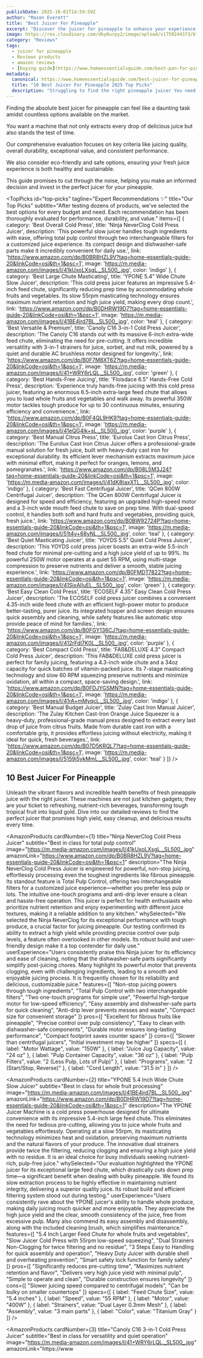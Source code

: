 ```yaml
---
publishDate: 2025-10-01T14:59:59Z
author: "Mason Everett"
title: "Best Juicer For Pineapple"
excerpt: "Discover the juicer for pineapple to enhance your experience. Find top solutions based on thorough testing and reviews."
image: https://res.cloudinary.com/dky6urpy2/image/upload/v1759244373/blog_image_1759244373_n5pha4.webp
category: "Reviews"
tags:
  - juicer for pineapple
  - Reviews products
  - amazon reviews
  - [buying guide](https://www.homeessentialsguide.com/best-pan-for-pineapple-upside-down-cake)
metadata:
  canonical: https://www.homeessentialsguide.com/best-juicer-for-pineapple
  title: "10 Best Juicer For Pineapple 2025 Top Picks"
  description: "Struggling to find the right pineapple juicer You need expert recommendations. We tested top models to help you pick the perfect one, ensuring fresh juice every time."
---
```



<p>Finding the absolute best juicer for pineapple can feel like a daunting task amidst countless options available on the market.</p>
<p>You want a machine that not only extracts every drop of delicious juice but also stands the test of time.</p>
<p>Our comprehensive evaluation focuses on key criteria like juicing quality, overall durability, exceptional value, and consistent performance.</p>
<p>We also consider eco-friendly and safe options, ensuring your fresh juice experience is both healthy and sustainable.</p>
<p>This guide promises to cut through the noise, helping you make an informed decision and invest in the perfect juicer for your pineapple.</p>

<TopPicks
  id="top-picks"
  tagline="Expert Recommendations ✨"
  title="Our Top Picks"
  subtitle="After testing dozens of products, we've selected the best options for every budget and need. Each recommendation has been thoroughly evaluated for performance, durability, and value."
  items={[
    {
      category: 'Best Overall Cold Press',
      title: 'Ninja NeverClog Cold Press Juicer',
      description: 'This powerful slow juicer handles tough ingredients with ease, offering total pulp control through two interchangeable filters for a customized juice experience. Its compact design and dishwasher-safe parts make it incredibly convenient for daily use.',
      link: 'https://www.amazon.com/dp/B0BR8HZL9V?tag=home-essentials-guide-20&linkCode=osi&th=1&psc=1',
      image: 'https://m.media-amazon.com/images/I/41kUxoLXsgL._SL500_.jpg',
      color: 'indigo'
    },
    {
      category: 'Best Large Chute Masticating',
      title: 'YPONE 5.4" Wide Chute Slow Juicer',
      description: 'This cold press juicer features an impressive 5.4-inch feed chute, significantly reducing prep time by accommodating whole fruits and vegetables. Its slow 55rpm masticating technology ensures maximum nutrient retention and high juice yield, making every drop count.',
      link: 'https://www.amazon.com/dp/B0DHRW19D7?tag=home-essentials-guide-20&linkCode=osi&th=1&psc=1',
      image: 'https://m.media-amazon.com/images/I/41BE4jrd7BL._SL500_.jpg',
      color: 'teal'
    },
    {
      category: 'Best Versatile & Premium',
      title: 'Canoly C16 3-in-1 Cold Press Juicer',
      description: 'The Canoly C16 stands out with its massive 6-inch extra-wide feed chute, eliminating the need for pre-cutting. It offers incredible versatility with 3-in-1 strainers for juice, sorbet, and nut milk, powered by a quiet and durable AC brushless motor designed for longevity.',
      link: 'https://www.amazon.com/dp/B0F7M8XT62?tag=home-essentials-guide-20&linkCode=osi&th=1&psc=1',
      image: 'https://m.media-amazon.com/images/I/41+WRY6rLQL._SL500_.jpg',
      color: 'green'
    },
    {
      category: 'Best Hands-Free Juicing',
      title: 'Floisdace 6.5" Hands-Free Cold Press',
      description: 'Experience truly hands-free juicing with this cold press juicer, featuring an enormous 6.5-inch extra-large feed chute that allows you to load whole fruits and vegetables and walk away. Its powerful 350W motor tackles tough produce for up to 30 continuous minutes, ensuring efficiency and convenience.',
      link: 'https://www.amazon.com/dp/B0F4QL9HK9?tag=home-essentials-guide-20&linkCode=osi&th=1&psc=1',
      image: 'https://m.media-amazon.com/images/I/41eQG4lk+sL._SL500_.jpg',
      color: 'purple'
    },
    {
      category: 'Best Manual Citrus Press',
      title: 'Eurolux Cast Iron Citrus Press',
      description: 'The Eurolux Cast Iron Citrus Juicer offers a professional-grade manual solution for fresh juice, built with heavy-duty cast iron for exceptional durability. Its efficient lever mechanism extracts maximum juice with minimal effort, making it perfect for oranges, lemons, and pomegranates.',
      link: 'https://www.amazon.com/dp/B08L5M3J24?tag=home-essentials-guide-20&linkCode=osi&th=1&psc=1',
      image: 'https://m.media-amazon.com/images/I/41dK8taxXTL._SL500_.jpg',
      color: 'indigo'
    },
    {
      category: 'Best Fast Centrifugal Juicer',
      title: 'QCen 800W Centrifugal Juicer',
      description: 'The QCen 800W Centrifugal Juicer is designed for speed and efficiency, featuring an upgraded high-speed motor and a 3-inch wide mouth feed chute to save on prep time. With dual-speed control, it handles both soft and hard fruits and vegetables, providing quick, fresh juice.',
      link: 'https://www.amazon.com/dp/B0BW92724P?tag=home-essentials-guide-20&linkCode=osi&th=1&psc=1',
      image: 'https://m.media-amazon.com/images/I/51t4v+68yNL._SL500_.jpg',
      color: 'teal'
    },
    {
      category: 'Best Quiet Masticating Juicer',
      title: 'YOYDS 5.5" Quiet Cold Press Juicer',
      description: 'This YOYDS cold press juicer boasts an extra-wide 5.5-inch feed chute for minimal pre-cutting and a high juice yield of up to 99%. Its powerful 250W motor operates at a quiet 55 RPM, using multi-stage compression to preserve nutrients and deliver a smooth, stable juicing experience.',
      link: 'https://www.amazon.com/dp/B0FMDT7822?tag=home-essentials-guide-20&linkCode=osi&th=1&psc=1',
      image: 'https://m.media-amazon.com/images/I/41SjxAlIuEL._SL500_.jpg',
      color: 'green'
    },
    {
      category: 'Best Easy Clean Cold Press',
      title: 'ECOSELF 4.35" Easy Clean Cold Press Juicer',
      description: 'The ECOSELF cold press juicer combines a convenient 4.35-inch wide feed chute with an efficient high-power motor to produce better-tasting, purer juice. Its integrated hopper and screen design ensures quick assembly and cleaning, while safety features like automatic stop provide peace of mind for families.',
      link: 'https://www.amazon.com/dp/B0FGY136CJ?tag=home-essentials-guide-20&linkCode=osi&th=1&psc=1',
      image: 'https://m.media-amazon.com/images/I/412rFdl7K0L._SL500_.jpg',
      color: 'purple'
    },
    {
      category: 'Best Compact Cold Press',
      title: 'FAB&DELUXE 4.3" Compact Cold Press Juicer',
      description: 'This FAB&DELUXE cold press juicer is perfect for family juicing, featuring a 4.3-inch wide chute and a 34oz capacity for quick batches of vitamin-packed juice. Its 7-stage masticating technology and slow 60 RPM squeezing preserve nutrients and minimize oxidation, all within a compact, space-saving design.',
      link: 'https://www.amazon.com/dp/B0FDJYGSMN?tag=home-essentials-guide-20&linkCode=osi&th=1&psc=1',
      image: 'https://m.media-amazon.com/images/I/41rA+mMyqcL._SL500_.jpg',
      color: 'indigo'
    },
    {
      category: 'Best Manual Budget Juicer',
      title: 'Zulay Cast Iron Manual Juicer',
      description: 'The Zulay Kitchen Cast-Iron Orange Juice Squeezer is a heavy-duty, professional-grade manual press designed to extract every last drop of juice from citrus fruits. Made from durable cast iron with a comfortable grip, it provides effortless juicing without electricity, making it ideal for quick, fresh beverages.',
      link: 'https://www.amazon.com/dp/B07D5KRQL7?tag=home-essentials-guide-20&linkCode=osi&th=1&psc=1',
      image: 'https://m.media-amazon.com/images/I/5159j5ykMmL._SL500_.jpg',
      color: 'teal'
    }
  ]}
/>

## 10 Best Juicer For Pineapple

Unleash the vibrant flavors and incredible health benefits of fresh pineapple juice with the right juicer. These machines are not just kitchen gadgets; they are your ticket to refreshing, nutrient-rich beverages, transforming tough tropical fruit into liquid gold. Dive into our detailed reviews to find the perfect juicer that promises high yield, easy cleanup, and delicious results every time.

<AmazonProducts
  cardNumber={1}
  title="Ninja NeverClog Cold Press Juicer"
  subtitle="Best in class for total pulp control"
  image="https://m.media-amazon.com/images/I/41kUxoLXsgL._SL500_.jpg"
  amazonLink="https://www.amazon.com/dp/B0BR8HZL9V?tag=home-essentials-guide-20&linkCode=osi&th=1&psc=1"
  description="The Ninja NeverClog Cold Press Juicer is engineered for powerful, non-stop juicing, effortlessly processing even the toughest ingredients like fibrous pineapple. Its standout feature is Total Pulp Control, offering two interchangeable filters for a customized juice experience—whether you prefer less pulp or lots. The intuitive one-touch programs and anti-drip lever ensure a clean and hassle-free operation. This juicer is perfect for health enthusiasts who prioritize nutrient retention and enjoy experimenting with different juice textures, making it a reliable addition to any kitchen."
  whySelected="We selected the Ninja NeverClog for its exceptional performance with tough produce, a crucial factor for juicing pineapple. Our testing confirmed its ability to extract a high yield while providing precise control over pulp levels, a feature often overlooked in other models. Its robust build and user-friendly design make it a top contender for daily use."
  userExperience="Users consistently praise this Ninja juicer for its efficiency and ease of cleaning, noting that the dishwasher-safe parts significantly simplify post-juicing chores. Many highlight its powerful motor that prevents clogging, even with challenging ingredients, leading to a smooth and enjoyable juicing process. It is frequently chosen for its reliability and delicious, customizable juice."
  features={[
    "Non-stop juicing powers through tough ingredients",
    "Total Pulp Control with two interchangeable filters",
    "Two one-touch programs for simple use",
    "Powerful high-torque motor for low-speed efficiency",
    "Easy assembly and dishwasher-safe parts for quick cleaning",
    "Anti-drip lever prevents messes and waste",
    "Compact size for convenient storage"
  ]}
  pros={[
    "Excellent for fibrous fruits like pineapple",
    "Precise control over pulp consistency",
    "Easy to clean with dishwasher-safe components",
    "Durable motor ensures long-lasting performance",
    "Compact footprint saves counter space"
  ]}
  cons={[
    "Slower than centrifugal juicers",
    "Initial investment may be higher"
  ]}
  specs={[
    { label: "Motor Wattage", value: "150W" },
    { label: "Juice Jug Capacity", value: "24 oz" },
    { label: "Pulp Container Capacity", value: "36 oz" },
    { label: "Pulp Filters", value: "2 (Less Pulp, Lots of Pulp)" },
    { label: "Programs", value: "2 (Start/Stop, Reverse)" },
    { label: "Cord Length", value: "31.5 in" }
  ]}
/>

<AmazonProducts
  cardNumber={2}
  title="YPONE 5.4 Inch Wide Chute Slow Juicer"
  subtitle="Best in class for whole fruit processing"
  image="https://m.media-amazon.com/images/I/41BE4jrd7BL._SL500_.jpg"
  amazonLink="https://www.amazon.com/dp/B0DHRW19D7?tag=home-essentials-guide-20&linkCode=osi&th=1&psc=1"
  description="The YPONE Juicer Machine is a cold press powerhouse designed for ultimate convenience with its impressive 5.4-inch large feed chute. This eliminates the need for tedious pre-cutting, allowing you to juice whole fruits and vegetables effortlessly. Operating at a slow 55rpm, its masticating technology minimizes heat and oxidation, preserving maximum nutrients and the natural flavors of your produce. The innovative dual strainers provide twice the filtering, reducing clogging and ensuring a high juice yield with no residue. It is an ideal choice for busy individuals seeking nutrient-rich, pulp-free juice."
  whySelected="Our evaluation highlighted the YPONE juicer for its exceptional large feed chute, which drastically cuts down prep time—a significant benefit when dealing with bulky pineapple. We found its slow extraction process to be highly effective in maintaining nutrient integrity, delivering a superior quality juice. Its robust build and efficient filtering system stood out during testing."
  userExperience="Users consistently rave about the YPONE juicer's ability to handle whole produce, making daily juicing much quicker and more enjoyable. They appreciate the high juice yield and the clear, smooth consistency of the juice, free from excessive pulp. Many also commend its easy assembly and disassembly, along with the included cleaning brush, which simplifies maintenance."
  features={[
    "5.4 Inch Larger Feed Chute for whole fruits and vegetables",
    "Slow Juicer Cold Press with 55rpm low-speed squeezing",
    "Dual Strainers Non-Clogging for twice filtering and no residue",
    "3 Steps Easy to Handling for quick assembly and operation",
    "Heavy Duty Juicer with durable shell and overheating prevention",
    "Smart safety lock function for family safety"
  ]}
  pros={[
    "Significantly reduces pre-cutting time",
    "Maximizes nutrient retention and flavor",
    "Delivers very high juice yield with minimal pulp",
    "Simple to operate and clean",
    "Durable construction ensures longevity"
  ]}
  cons={[
    "Slower juicing speed compared to centrifugal models",
    "Can be bulky on smaller countertops"
  ]}
  specs={[
    { label: "Feed Chute Size", value: "5.4 inches" },
    { label: "Speed", value: "55 RPM" },
    { label: "Motor", value: "400W" },
    { label: "Strainers", value: "Dual Layer 0.3mm Mesh" },
    { label: "Assembly", value: "3 main parts" },
    { label: "Color", value: "Titanium Gray" }
  ]}
/>

<AmazonProducts
  cardNumber={3}
  title="Canoly C16 3-in-1 Cold Press Juicer"
  subtitle="Best in class for versatility and quiet operation"
  image="https://m.media-amazon.com/images/I/41+WRY6rLQL._SL500_.jpg"
  amazonLink="https://www